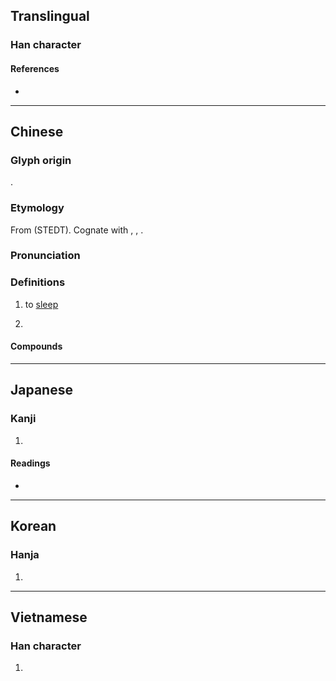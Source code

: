 {{character info}}
==Translingual==

===Han character===
{{Han char|rn=40|rad=宀|as=09|sn=12|four=30295|canj=JVMD|ids=⿱宀⿰爿未}}

====References====
* {{Han ref|kx=0289.060|dkj=07236|dj=0572.060|hdz=20944.120|uh=5BD0|ud=23504|bh=B44B|bd=46155}}

----

==Chinese==
{{zh-forms}}

===Glyph origin===
{{Han etym}}
{{Han compound|㝱|未|ls=psc|c1=s|c2=p|abb1=y|t1=dream}}.

===Etymology===
From {{inh|zh|sit-pro|*r/s-mwəj||to sleep; to dream}} (STEDT). Cognate with {{cog|bo|རྨི་བ||to dream}}, {{cog|bo|རྨི་ལམ||dream}}, {{cog|my|မွေ့||to enjoy sleep}}.

===Pronunciation===
{{zh-pron
|m=mèi
|c=mei6
|mn=qz,tw,xm:bī/zz:mī/twv:bái/twv:bî
|mc=y
|oc=y
|cat=v,pn
}}

===Definitions===
{{zh-hanzi}}

# {{lb|zh|literary}} to [[sleep]]
# {{surname|zh}}

====Compounds====
{{zh-der|不寐|假寐|夙興夜寐|夢寐|夢寐以求|寢不能寐|寤寐|寤寐以求|晨興夜寐|謎寐|輾轉不寐|魘寐}}

----

==Japanese==

===Kanji===
{{ja-kanji|grade=|rs=宀09}}

# {{rfdef|ja|sort=宀09}}

====Readings====
* {{ja-readings
|goon=み
|kanon=び
|kun=い-ぬ, ね-る}}

----

==Korean==

===Hanja===
{{ko-hanja|hangeul=매|rv=mae|mr=mae}}

# {{rfdef|ko|sort=宀09}}

----

==Vietnamese==

===Han character===
{{vi-readings|reading=mị|rs=宀09}}

# {{rfdef|vi}}

{{cln|vi|Han tu}}